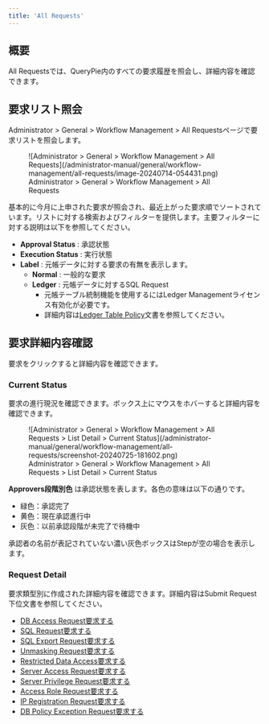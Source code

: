 ```yaml
---
title: 'All Requests'
---
```



## 概要

All Requestsでは、QueryPie内のすべての要求履歴を照会し、詳細内容を確認できます。

## 要求リスト照会

Administrator &gt; General &gt; Workflow Management &gt; All Requestsページで要求リストを照会します。

<figure data-layout="center" data-align="center">
![Administrator &gt; General &gt; Workflow Management &gt; All Requests](/administrator-manual/general/workflow-management/all-requests/image-20240714-054431.png)
<figcaption>
Administrator &gt; General &gt; Workflow Management &gt; All Requests
</figcaption>
</figure>

基本的に今月に上申された要求が照会され、最近上がった要求順でソートされています。リストに対する検索およびフィルターを提供します。主要フィルターに対する説明は以下を参照してください。

*  **Approval Status** : 承認状態
*  **Execution Status**  : 実行状態
*  **Label**  : 元帳データに対する要求の有無を表示します。
    *  **Normal**  : 一般的な要求
    *  **Ledger**  : 元帳データに対するSQL Request
        * 元帳テーブル統制機能を使用するにはLedger Managementライセンス有効化が必要です。
        * 詳細内容は[Ledger Table Policy](../../databases/ledger-management/ledger-table-policy)文書を参照してください。

## 要求詳細内容確認

要求をクリックすると詳細内容を確認できます。

### Current Status

要求の進行現況を確認できます。ボックス上にマウスをホバーすると詳細内容を確認できます。

<figure data-layout="center" data-align="center">
![Administrator &gt; General &gt; Workflow Management &gt; All Requests &gt; List Detail &gt; Current Status](/administrator-manual/general/workflow-management/all-requests/screenshot-20240725-181602.png)
<figcaption>
Administrator &gt; General &gt; Workflow Management &gt; All Requests &gt; List Detail &gt; Current Status
</figcaption>
</figure>

**Approvers段階別色** は承認状態を表します。各色の意味は以下の通りです。

* 緑色：承認完了
* 黄色：現在承認進行中
* 灰色：以前承認段階が未完了で待機中

<Callout type="info">
承認者の名前が表記されていない濃い灰色ボックスはStepが空の場合を表示します。
</Callout>

### Request Detail

要求類型別に作成された詳細内容を確認できます。詳細内容はSubmit Request下位文書を参照してください。

* [DB Access Request要求する](../../../user-manual/workflow/requesting-db-access)
* [SQL Request要求する](../../../user-manual/workflow/requesting-sql)
* [SQL Export Request要求する](../../../user-manual/workflow/requesting-sql-export)
* [Unmasking Request要求する](../../../user-manual/workflow/requesting-unmasking-mask-removal-request)
* [Restricted Data Access要求する](../../../user-manual/workflow/requesting-restricted-data-access)
* [Server Access Request要求する](../../../user-manual/workflow/requesting-access-role)
* [Server Privilege Request要求する](../../../user-manual/workflow/requesting-server-privilege)
* [Access Role Request要求する](../../../user-manual/workflow/requesting-access-role)
* [IP Registration Request要求する](../../../user-manual/workflow/requesting-ip-registration)
* [DB Policy Exception Request要求する](../../../user-manual/workflow/requesting-db-policy-exception)
